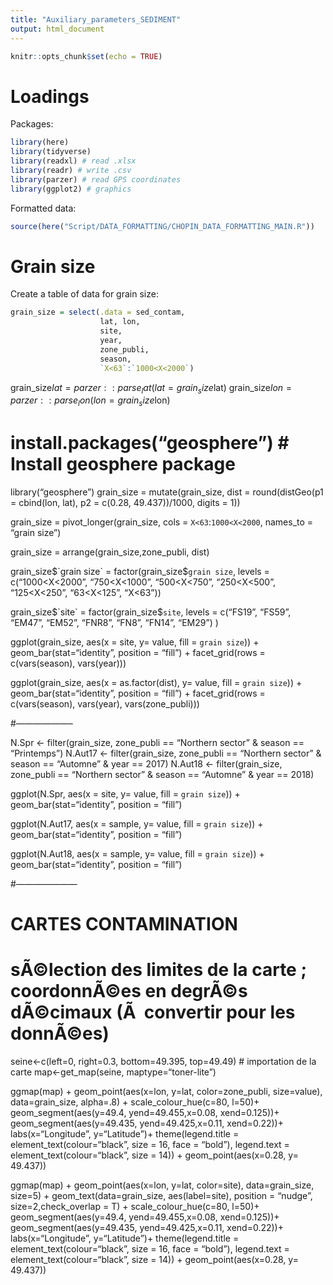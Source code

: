 ```yaml
---
title: "Auxiliary_parameters_SEDIMENT"
output: html_document
---
```


```r
knitr::opts_chunk$set(echo = TRUE)
```

# Loadings

Packages:
```r
library(here)
library(tidyverse)
library(readxl) # read .xlsx
library(readr) # write .csv
library(parzer) # read GPS coordinates
library(ggplot2) # graphics
```

Formatted data:
```r
source(here("Script/DATA_FORMATTING/CHOPIN_DATA_FORMATTING_MAIN.R"))
```


# Grain size

Create a table of data for grain size:
```r
grain_size = select(.data = sed_contam,
                    lat, lon,
                    site,
                    year,
                    zone_publi,
                    season,
                    `X<63`:`1000<X<2000`)
```


grain_size$lat = parzer::parse_lat(lat = grain_size$lat)
grain_size$lon = parzer::parse_lon(lon = grain_size$lon)




# install.packages("geosphere")                # Install geosphere package
library("geosphere")
grain_size = mutate(grain_size,
                    dist = round(distGeo(p1 = cbind(lon, lat),
                            p2 = c(0.28, 49.437))/1000, digits = 1))

grain_size = pivot_longer(grain_size,
             cols = `X<63`:`1000<X<2000`,
             names_to = "grain size")

grain_size = arrange(grain_size,zone_publi, dist)

grain_size$`grain size` = factor(grain_size$`grain size`,
                                 levels = c("1000<X<2000",
                                            "750<X<1000",
                                            "500<X<750",
                                            "250<X<500",
                                            "125<X<250",
                                            "63<X<125",
                                            "X<63"))

grain_size$`site` = factor(grain_size$`site`,
                           levels = c("FS19",
                                      "FS59",
                                      "EM47",
                                      "EM52",
                                      "FNR8",
                                      "FN8",
                                      "FN14",
                                      "EM29")
)

ggplot(grain_size, aes(x = site, y= value, fill = `grain size`)) +
  geom_bar(stat="identity", position = "fill") +
  facet_grid(rows = c(vars(season), vars(year)))

ggplot(grain_size, aes(x = as.factor(dist), y= value, fill = `grain size`)) +
  geom_bar(stat="identity", position = "fill") +
  facet_grid(rows = c(vars(season), vars(year), vars(zone_publi)))

#--------------------

N.Spr <- filter(grain_size, zone_publi == "Northern sector" & season == "Printemps")
N.Aut17 <- filter(grain_size, zone_publi == "Northern sector" & season == "Automne" & year == 2017)
N.Aut18 <- filter(grain_size, zone_publi == "Northern sector" & season == "Automne" & year == 2018)


ggplot(N.Spr, aes(x = site, y= value, fill = `grain size`)) +
  geom_bar(stat="identity", position = "fill")

ggplot(N.Aut17, aes(x = sample, y= value, fill = `grain size`)) +
  geom_bar(stat="identity", position = "fill")

ggplot(N.Aut18, aes(x = sample, y= value, fill = `grain size`)) +
  geom_bar(stat="identity", position = "fill")

#---------------------

# CARTES CONTAMINATION
# sÃ©lection des limites de la carte ; coordonnÃ©es en degrÃ©s dÃ©cimaux (Ã  convertir pour les donnÃ©es)
seine<-c(left=0, right=0.3, bottom=49.395, top=49.49)
# importation de la carte
map<-get_map(seine, maptype="toner-lite")

ggmap(map) +
  geom_point(aes(x=lon, y=lat,
                 color=zone_publi,
                 size=value),
             data=grain_size, alpha=.8) +
  scale_colour_hue(c=80, l=50)+
  geom_segment(aes(y=49.4, yend=49.455,x=0.08, xend=0.125))+
  geom_segment(aes(y=49.435, yend=49.425,x=0.11, xend=0.22))+
  labs(x="Longitude", y="Latitude")+
  theme(legend.title = element_text(colour="black", size = 16, face = "bold"),
        legend.text = element_text(colour="black", size = 14))  +
  geom_point(aes(x=0.28, y= 49.437))

ggmap(map) +
  geom_point(aes(x=lon, y=lat,
                 color=site),
             data=grain_size,
             size=5) +
  geom_text(data=grain_size, aes(label=site),
            position = "nudge",
            size=2,check_overlap = T) +
  scale_colour_hue(c=80, l=50)+
  geom_segment(aes(y=49.4, yend=49.455,x=0.08, xend=0.125))+
  geom_segment(aes(y=49.435, yend=49.425,x=0.11, xend=0.22))+
  labs(x="Longitude", y="Latitude")+
  theme(legend.title = element_text(colour="black", size = 16, face = "bold"),
        legend.text = element_text(colour="black", size = 14))  +
  geom_point(aes(x=0.28, y= 49.437))

